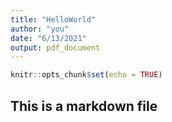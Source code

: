---
title: "HelloWorld"
author: "you"
date: "6/13/2021"
output: pdf_document
---

```{r setup, include=FALSE}
knitr::opts_chunk$set(echo = TRUE)
```

## This is a markdown file